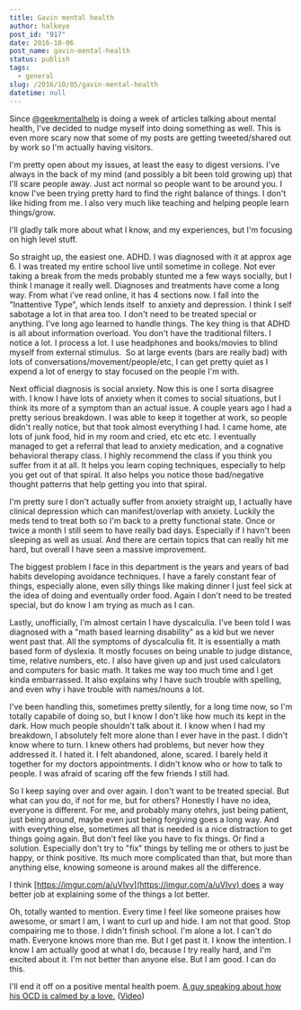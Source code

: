 ```yaml
---
title: Gavin mental health
author: halkeye
post_id: "917"
date: 2016-10-06
post_name: gavin-mental-health
status: publish
tags:
  - general
slug: /2016/10/05/gavin-mental-health
datetime: null
---
```


Since [@geekmentalhelp](https://geekmentalhelp.com/) is doing a week of articles talking about mental health, I've decided to nudge myself into doing something as well. This is even more scary now that some of my posts are getting tweeted/shared out by work so I'm actually having visitors.

I'm pretty open about my issues, at least the easy to digest versions. I've always in the back of my mind (and possibly a bit been told growing up) that I'll scare people away. Just act normal so people want to be around you. I know I've been trying pretty hard to find the right balance of things. I don't like hiding from me. I also very much like teaching and helping people learn things/grow.

I'll gladly talk more about what I know, and my experiences, but I'm focusing on high level stuff.

So straight up, the easiest one. ADHD. I was diagnosed with it at approx age 6. I was treated my entire school live until sometime in college. Not ever taking a break from the meds probably stunted me a few ways socially, but I think I manage it really well.
Diagnoses and treatments have come a long way. From what i've read online, it has 4 sections now. I fall into the "Inattentive Type", which lends itself  to anxiety and depression. I think I self sabotage a lot in that area too. I don't need to be treated special or anything. I've long ago learned to handle things. The key thing is that ADHD is all about information overload. You don't have the traditional filters. I notice a lot. I process a lot. I use headphones and books/movies to blind myself from external stimulus.  So at large events (bars are really bad) with lots of conversations/movement/people/etc, I can get pretty quiet as I expend a lot of energy to stay focused on the people I'm with.

Next official diagnosis is social anxiety. Now this is one I sorta disagree with. I know I have lots of anxiety when it comes to social situations, but I think its more of a symptom than an actual issue. A couple years ago I had a pretty serious breakdown. I was able to keep it together at work, so people didn't really notice, but that took almost everything I had. I came home, ate lots of junk food, hid in my room and cried, etc etc etc. I eventually managed to get a referral that lead to anxiety medication, and a cognative behavioral therapy class. I highly recommend the class if you think you suffer from it at all. It helps you learn coping techniques, especially to help you get out of that spiral. It also helps you notice those bad/negative thought patterns that help getting you into that spiral.

I'm pretty sure I don't actually suffer from anxiety straight up, I actually have clinical depression which can manifest/overlap with anxiety. Luckily the meds tend to treat both so I'm back to a pretty functional state. Once or twice a month I still seem to have really bad days. Especially if I havn't been sleeping as well as usual. And there are certain topics that can really hit me hard, but overall I have seen a massive improvement.

The biggest problem I face in this department is the years and years of bad habits developing avoidance techniques. I have a farely constant fear of things, especially alone, even silly things like making dinner I just feel sick at the idea of doing and eventually order food. Again I don't need to be treated special, but do know I am trying as much as I can.

Lastly, unofficially, I'm almost certain I have dyscalculia. I've been told I was diagnosed with a "math based learning disability" as a kid but we never went past that. All the symptoms of dyscalculia fit. It is essentially a math based form of dyslexia. It mostly focuses on being unable to judge distance, time, relative numbers, etc. I also have given up and just used calculators and computers for basic math. It takes me way too much time and I get kinda embarrassed. It also explains why I have such trouble with spelling, and even why i have trouble with names/nouns a lot.

I've been handling this, sometimes pretty silently, for a long time now, so I'm totally capabile of doing so, but I know I don't like how much its kept in the dark. How much people shouldn't talk about it. I know when I had my breakdown, I absolutely felt more alone than I ever have in the past. I didn't know where to turn. I knew others had problems, but never how they addressed it. I hated it. I felt abandoned, alone, scared. I barely held it together for my doctors appointments. I didn't know who or how to talk to people. I was afraid of scaring off the few friends I still had.

So I keep saying over and over again. I don't want to be treated special. But what can you do, if not for me, but for others? Honestly I have no idea, everyone is different. For me, and probably many otehrs, just being patient, just being around, maybe even just being forgiving goes a long way. And with everything else, sometimes all that is needed is a nice distraction to get things going again. But don't feel like you have to fix things. Or find a solution. Especially don't try to "fix" things by telling me or others to just be happy, or think positive. Its much more complicated than that, but more than anything else, knowing someone is around makes all the difference.

I think [https://imgur.com/a/uVIvv](https://imgur.com/a/uVIvv) does a way better job at explaining some of the things a lot better.

Oh, totally wanted to mention. Every time I feel like someone praises how awesome, or smart I am, I want to curl up and hide. I am not that good. Stop compairing me to those. I didn't finish school. I'm alone a lot. I can't do math. Everyone knows more than me. But I get past it. I know the intention. I know I am actually good at what I do, because I try really hard, and I'm excited about it. I'm not better than anyone else. But I am good. I can do this.

I'll end it off on a positive mental health poem. [A guy speaking about how his OCD is calmed by a love.](https://genius.com/Neil-hilborn-ocd-annotated) ([Video](https://www.youtube.com/watch?v=vnKZ4pdSU-s))

